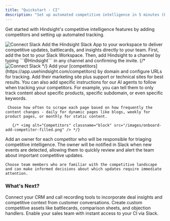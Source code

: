 ```yaml
---
title: "Quickstart - CI"
description: "Set up automated competitive intelligence in 5 minutes (Essentials Plan)"
---
```


Get started with Hindsight's competitive intelligence features by adding competitors and setting up automated tracking.

<img alt="Connect Slack" classname="block" src="/images/onboard-connect-slack.png" />

<Steps>
  <Step icon="slack" title="Connect Slack">
    Add the Hindsight Slack App to your workspace to deliver competitive updates, battlecards, and insights directly to your team. First, add the bot to your Slack Workspace.
    Then, add Hindsight to a channel by typing ```@Hindsight``` in any channel and confirming the invite.
    {/* <img alt="Connect Slack" classname="block" src="/images/onboard-add-workspace.png" /> */}
  </Step>
  <Step icon="crosshairs-simple" title="Add Your First Competitor">
     Add your [competitors](https://app.usehindsight.com/competitors) by domain and configure URLs for tracking. Add their marketing site plus support or technical sites for best results. You can also add specific instructions for our AI agents to follow when tracking your competitors. For example, you can tell them to only track content about specific products, specific subdomain, or even specific keywords.
     
     Choose how often to scrape each page based on how frequently the content changes - daily for dynamic pages like blogs, weekly for product pages, or monthly for static content.

       {/* <img alt="Competitors" classname="block" src="/images/onboard-add-competitor-filled.png" /> */}
  </Step>
  <Step icon="user" title="Assign a Competitor Owner">
    Add an owner for each competitor who will be responsible for triaging competitive intelligence. The owner will be notified in Slack when new events are detected, allowing them to quickly review and alert the team about important competitive updates.
    
    Choose team members who are familiar with the competitive landscape and can make informed decisions about which updates require immediate attention.
  </Step>
</Steps>

### What's Next?
<CardGroup cols={3}>
  <Card title="Connect CRM & Call Recording" icon="salesforce" href="/integrations">
    Connect your CRM and call recording tools to incorporate deal insights and competitive context from customer conversations.
  </Card>
  <Card title="Generate Assets" icon="file" href="/workflows/generate-custom-assets">
    Create custom competitive assets like battlecards, comparison sheets, and objection handlers.
  </Card>
  <Card title="Deploy Slack Assistant" icon="gear" href="/integrations/slack">
    Enable your sales team with instant access to your CI via Slack.
  </Card>
</CardGroup>
